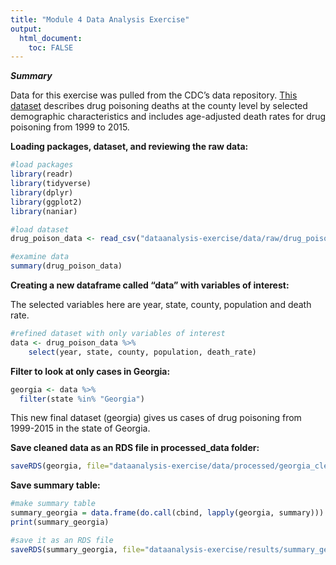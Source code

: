 ```yaml
---
title: "Module 4 Data Analysis Exercise"
output: 
  html_document:
    toc: FALSE
---
```

***Summary***

Data for this exercise was pulled from the CDC's data repository. [This dataset](https://data.cdc.gov/NCHS/NCHS-Drug-Poisoning-Mortality-by-County-United-Sta/pbkm-d27e) describes drug poisoning deaths at the county level by selected demographic characteristics and includes age-adjusted death rates for drug poisoning from 1999 to 2015.

**Loading packages, dataset, and reviewing the raw data:**

```r
#load packages
library(readr)
library(tidyverse)
library(dplyr)
library(ggplot2)
library(naniar)

#load dataset
drug_poison_data <- read_csv("dataanalysis-exercise/data/raw/drug_poison_data.csv")

#examine data
summary(drug_poison_data)

```

**Creating a new dataframe called "data" with variables of interest:**

The selected variables here are year, state, county, population and death rate.

```r
#refined dataset with only variables of interest
data <- drug_poison_data %>%
    select(year, state, county, population, death_rate)
```

**Filter to look at only cases in Georgia:**

```r
georgia <- data %>%
  filter(state %in% "Georgia")
```

This new final dataset (georgia) gives us cases of drug poisoning from 1999-2015 in the state of Georgia.

**Save cleaned data as an RDS file in processed_data folder:**

```r
saveRDS(georgia, file="dataanalysis-exercise/data/processed/georgia_clean.rds")
```

**Save summary table:**

```r
#make summary table
summary_georgia = data.frame(do.call(cbind, lapply(georgia, summary)))
print(summary_georgia)

#save it as an RDS file
saveRDS(summary_georgia, file="dataanalysis-exercise/results/summary_georgia.rds")

```

